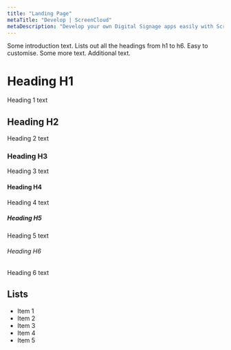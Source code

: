 ```yaml
---
title: "Landing Page"
metaTitle: "Develop | ScreenCloud"
metaDescription: "Develop your own Digital Signage apps easily with ScreenCloud."
---
```


Some introduction text. Lists out all the headings from h1 to h6. Easy to customise. Some more text. Additional text.

# Heading H1
Heading 1 text

## Heading H2
Heading 2 text

### Heading H3
Heading 3 text

#### Heading H4
Heading 4 text

##### Heading H5
Heading 5 text

###### Heading H6
Heading 6 text

## Lists
- Item 1
- Item 2
- Item 3
- Item 4
- Item 5
